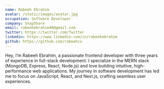 ```yaml
---
name: Rabeeh Ebrahim
avatar: /static/images/avatar.jpg
occupation: Software Developer
company: SnapShare
email: rabeehebrahim48@gmail.com
twitter: https://twitter.com/Twitter
linkedin: https://www.linkedin.com/in/rabeehebrahim
github: https://github.com/rabeehco
---
```


Hey, I’m Rabeeh Ebrahim, a passionate frontend developer with three years of experience in full-stack development. 
I specialize in the MERN stack (MongoDB, Express, React, Node.js) and love building intuitive, high-performance web applications. 
My journey in software development has led me to focus on JavaScript, React, and Next.js, crafting seamless user experiences.
